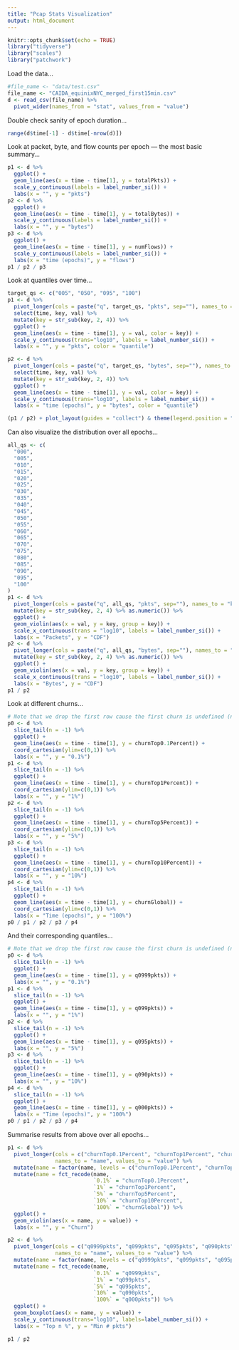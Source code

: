 ```yaml
---
title: "Pcap Stats Visualization"
output: html_document
---
```


```r
knitr::opts_chunk$set(echo = TRUE)
library("tidyverse")
library("scales")
library("patchwork")
```


Load the data...

```r
#file_name <- "data/test.csv"
file_name <- "CAIDA_equinixNYC_merged_first15min.csv"
d <- read_csv(file_name) %>%
  pivot_wider(names_from = "stat", values_from = "value")
```

Double check sanity of epoch duration...
```r
range(d$time[-1] - d$time[-nrow(d)])
```

Look at packet, byte, and flow counts per epoch --- the most basic summary...
```r
p1 <- d %>%
  ggplot() +
  geom_line(aes(x = time - time[1], y = totalPkts)) +
  scale_y_continuous(labels = label_number_si()) +
  labs(x = "", y = "pkts")
p2 <- d %>%
  ggplot() +
  geom_line(aes(x = time - time[1], y = totalBytes)) +
  scale_y_continuous(labels = label_number_si()) +
  labs(x = "", y = "bytes")
p3 <- d %>%
  ggplot() +
  geom_line(aes(x = time - time[1], y = numFlows)) +
  scale_y_continuous(labels = label_number_si()) +
  labs(x = "time (epochs)", y = "flows")
p1 / p2 / p3
```

Look at quantiles over time...
```r
target_qs <- c("005", "050", "095", "100")
p1 <- d %>%
  pivot_longer(cols = paste("q", target_qs, "pkts", sep=""), names_to = "key", values_to = "val") %>%
  select(time, key, val) %>%
  mutate(key = str_sub(key, 2, 4)) %>%
  ggplot() +
  geom_line(aes(x = time - time[1], y = val, color = key)) +
  scale_y_continuous(trans="log10", labels = label_number_si()) +
  labs(x = "", y = "pkts", color = "quantile")

p2 <- d %>%
  pivot_longer(cols = paste("q", target_qs, "bytes", sep=""), names_to = "key", values_to = "val") %>%
  select(time, key, val) %>%
  mutate(key = str_sub(key, 2, 4)) %>%
  ggplot() +
  geom_line(aes(x = time - time[1], y = val, color = key)) +
  scale_y_continuous(trans="log10", labels = label_number_si()) +
  labs(x = "time (epochs)", y = "bytes", color = "quantile")

(p1 / p2) + plot_layout(guides = "collect") & theme(legend.position = "top")
```

Can also visualize the distribution over all epochs...
```r
all_qs <- c(
  "000",
  "005",
  "010",
  "015",
  "020",
  "025",
  "030",
  "035",
  "040",
  "045",
  "050",
  "055",
  "060",
  "065",
  "070",
  "075",
  "080",
  "085",
  "090",
  "095",
  "100"
)
p1 <- d %>%
  pivot_longer(cols = paste("q", all_qs, "pkts", sep=""), names_to = "key", values_to = "val") %>%
  mutate(key = str_sub(key, 2, 4) %>% as.numeric()) %>%
  ggplot() +
  geom_violin(aes(x = val, y = key, group = key)) +
  scale_x_continuous(trans = "log10", labels = label_number_si()) +
  labs(x = "Packets", y = "CDF")
p2 <- d %>%
  pivot_longer(cols = paste("q", all_qs, "bytes", sep=""), names_to = "key", values_to = "val") %>%
  mutate(key = str_sub(key, 2, 4) %>% as.numeric()) %>%
  ggplot() +
  geom_violin(aes(x = val, y = key, group = key)) +
  scale_x_continuous(trans = "log10", labels = label_number_si()) +
  labs(x = "Bytes", y = "CDF")
p1 / p2
```

Look at different churns...
```r
# Note that we drop the first row cause the first churn is undefined (no previous observation)
p0 <- d %>%
  slice_tail(n = -1) %>%
  ggplot() +
  geom_line(aes(x = time - time[1], y = churnTop0.1Percent)) +
  coord_cartesian(ylim=c(0,1)) %>%
  labs(x = "", y = "0.1%")
p1 <- d %>%
  slice_tail(n = -1) %>%
  ggplot() +
  geom_line(aes(x = time - time[1], y = churnTop1Percent)) +
  coord_cartesian(ylim=c(0,1)) %>%
  labs(x = "", y = "1%")
p2 <- d %>%
  slice_tail(n = -1) %>%
  ggplot() +
  geom_line(aes(x = time - time[1], y = churnTop5Percent)) +
  coord_cartesian(ylim=c(0,1)) %>%
  labs(x = "", y = "5%")
p3 <- d %>%
  slice_tail(n = -1) %>%
  ggplot() +
  geom_line(aes(x = time - time[1], y = churnTop10Percent)) +
  coord_cartesian(ylim=c(0,1)) %>%
  labs(x = "", y = "10%")
p4 <- d %>%
  slice_tail(n = -1) %>%
  ggplot() +
  geom_line(aes(x = time - time[1], y = churnGlobal)) +
  coord_cartesian(ylim=c(0,1)) %>%
  labs(x = "Time (epochs)", y = "100%")
p0 / p1 / p2 / p3 / p4
```

And their corresponding quantiles...
```r
# Note that we drop the first row cause the first churn is undefined (no previous observation)
p0 <- d %>%
  slice_tail(n = -1) %>%
  ggplot() +
  geom_line(aes(x = time - time[1], y = q0999pkts)) +
  labs(x = "", y = "0.1%")
p1 <- d %>%
  slice_tail(n = -1) %>%
  ggplot() +
  geom_line(aes(x = time - time[1], y = q099pkts)) +
  labs(x = "", y = "1%")
p2 <- d %>%
  slice_tail(n = -1) %>%
  ggplot() +
  geom_line(aes(x = time - time[1], y = q095pkts)) +
  labs(x = "", y = "5%")
p3 <- d %>%
  slice_tail(n = -1) %>%
  ggplot() +
  geom_line(aes(x = time - time[1], y = q090pkts)) +
  labs(x = "", y = "10%")
p4 <- d %>%
  slice_tail(n = -1) %>%
  ggplot() +
  geom_line(aes(x = time - time[1], y = q000pkts)) +
  labs(x = "Time (epochs)", y = "100%")
p0 / p1 / p2 / p3 / p4
```


Summarise results from above over all epochs...
```r
p1 <- d %>%
  pivot_longer(cols = c("churnTop0.1Percent", "churnTop1Percent", "churnTop5Percent", "churnTop10Percent", "churnGlobal"),
               names_to = "name", values_to = "value") %>%
  mutate(name = factor(name, levels = c("churnTop0.1Percent", "churnTop1Percent", "churnTop5Percent", "churnTop10Percent", "churnGlobal"))) %>%
  mutate(name = fct_recode(name,
                           `0.1%` = "churnTop0.1Percent",
                           `1%` = "churnTop1Percent",
                           `5%` = "churnTop5Percent",
                           `10%` = "churnTop10Percent",
                           `100%` = "churnGlobal")) %>%
  ggplot() +
  geom_violin(aes(x = name, y = value)) +
  labs(x = "", y = "Churn")

p2 <- d %>%
  pivot_longer(cols = c("q0999pkts", "q099pkts", "q095pkts", "q090pkts", "q000pkts"),
               names_to = "name", values_to = "value") %>%
  mutate(name = factor(name, levels = c("q0999pkts", "q099pkts", "q095pkts", "q090pkts", "q000pkts"))) %>%
  mutate(name = fct_recode(name,
                           `0.1%` = "q0999pkts",
                           `1%` = "q099pkts",
                           `5%` = "q095pkts",
                           `10%` = "q090pkts",
                           `100%` = "q000pkts")) %>%
  ggplot() +
  geom_boxplot(aes(x = name, y = value)) +
  scale_y_continuous(trans="log10", labels=label_number_si()) +
  labs(x = "Top n %", y = "Min # pkts")

p1 / p2
```
